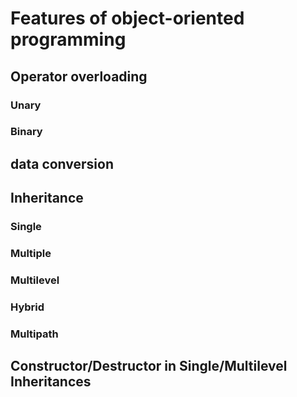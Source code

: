 # Features of object-oriented programming

## Operator overloading

### Unary

### Binary

## data conversion

## Inheritance

### Single

### Multiple

### Multilevel

### Hybrid

### Multipath

## Constructor/Destructor in Single/Multilevel Inheritances
